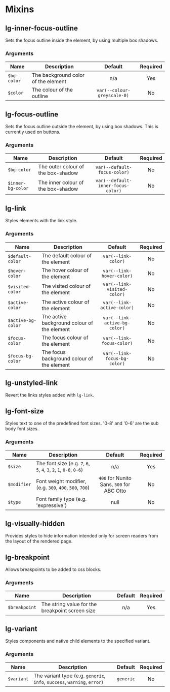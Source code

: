 
<Meta title="Helpers/Style/Mixins" />

# Mixins

## lg-inner-focus-outline

Sets the focus outline inside the element, by using multiple box shadows.

### Arguments

| Name        | Description                         |           Default           | Required |
| ----------- | ----------------------------------- | :-------------------------: | :------: |
| `$bg-color` | The background color of the element |             n/a             |   Yes    |
| `$color`    | The colour of the outline           | `var(--colour-greyscale-0)` |    No    |

## lg-focus-outline

Sets the focus outline outside the element, by using box shadows. This is currently used on buttons.

### Arguments

| Name              | Description                        |              Default               | Required |
| ----------------- | ---------------------------------- | :--------------------------------: | :------: |
| `$bg-color`       | The outer colour of the box-shadow |    `var(--default-focus-color)`    |    No    |
| `$inner-bg-color` | The inner colour of the box-shadow | `var(--default-inner-focus-color)` |    No    |

## lg-link

Styles elements with the link style.

### Arguments

| Name               | Description                                 |            Default            | Required |
| ------------------ | ------------------------------------------- | :---------------------------: | :------: |
| `$default-color`   | The default colour of the element           |      `var(--link-color)`      |    No    |
| `$hover-color`     | The hover colour of the element             |   `var(--link-hover-color)`   |    No    |
| `$visited-color`   | The visited colour of the element           |  `var(--link-visited-color)`  |    No    |
| `$active-color`    | The active colour of the element            |  `var(--link-active-color)`   |    No    |
| `$active-bg-color` | The active background colour of the element | `var(--link-active-bg-color)` |    No    |
| `$focus-color`     | The focus colour of the element             |   `var(--link-focus-color)`   |    No    |
| `$focus-bg-color`  | The focus background colour of the element  | `var(--link-focus-bg-color)`  |    No    |

## lg-unstyled-link

Revert the links styles added with `lg-link`.

## lg-font-size

Styles text to one of the predefined font sizes. '0-8' and '0-6' are the sub body font sizes.

### Arguments

| Name        | Description                                                          |                  Default                  | Required |
| ----------- | -------------------------------------------------------------------- | :---------------------------------------: | :------: |
| `$size`     | The font size (e.g. `7`, `6`, `5`, `4`, `3`, `2`, `1`, `0-8`, `0-6`) |                    n/a                    |   Yes    |
| `$modifier` | Font weight modifier, (e.g. `300`, `400`, `500`, `700`)              | `400` for Nunito Sans, `500` for ABC Otto |    No    |
| `$type`     | Font family type (e.g. 'expressive')                                 |                   null                    |    No    |

## lg-visually-hidden

Provides styles to hide information intended only for screen readers from the layout of the rendered page.

## lg-breakpoint

Allows breakpoints to be added to css blocks.

### Arguments

| Name          | Description                                     | Default | Required |
| ------------- | ----------------------------------------------- | :-----: | :------: |
| `$breakpoint` | The string value for the breakpoint screen size |   n/a   |   Yes    |

## lg-variant

Styles components and native child elements to the specified variant.

### Arguments

| Name       | Description                                                              |  Default  | Required |
| ---------- | ------------------------------------------------------------------------ | :-------: | :------: |
| `$variant` | The variant type (e.g. `generic`, `info`, `success`, `warning`, `error`) | `generic` |    No    |
